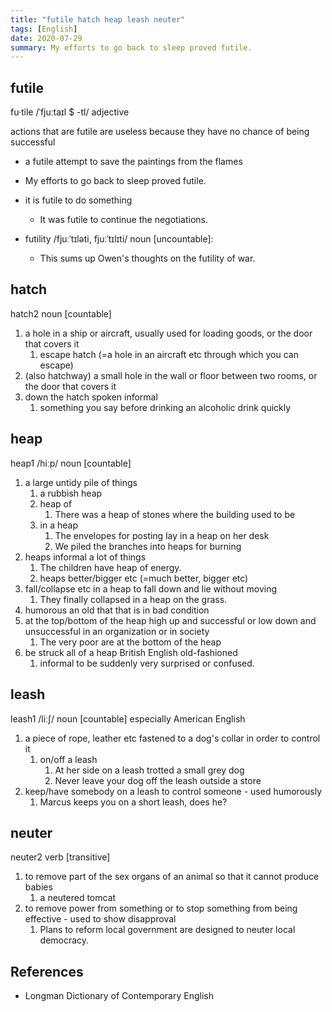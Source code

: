 ```yaml
---
title: "futile hatch heap leash neuter"
tags: [English]
date: 2020-07-29
summary: My efforts to go back to sleep proved futile.
---
```


## futile

fu·tile /ˈfjuːtaɪl $ -tl/ adjective

actions that are futile are useless because they have no chance of being
successful

- a futile attempt to save the paintings from the flames
- My efforts to go back to sleep proved futile.

- it is futile to do something
  - It was futile to continue the negotiations.
  
- futility /fjuːˈtɪləti, fjuːˈtɪlɪti/ noun [uncountable]:
  - This sums up Owen's thoughts on the futility of war.

## hatch

hatch2 noun [countable]

1. a hole in a ship or aircraft, usually used for loading goods, or the door
   that covers it
   1. escape hatch (=a hole in an aircraft etc through which you can escape)
2. (also hatchway) a small hole in the wall or floor between two rooms, or the
   door that covers it
3. down the hatch spoken informal
   1. something you say before drinking an alcoholic drink quickly

## heap

heap1 /hiːp/ noun [countable]

1. a large untidy pile of things
   1. a rubbish heap
   2. heap of
      1. There was a heap of stones where the building used to be
   3. in a heap
      1. The envelopes for posting lay in a heap on her desk
      2. We piled the branches into heaps for burning
2. heaps informal a lot of things
   1. The children have heap of energy.
   2. heaps better/bigger etc (=much better, bigger etc)
3. fall/collapse etc in a heap to fall down and lie without moving
   1. They finally collapsed in a heap on the grass.
4. humorous an old that that is in bad condition
5. at the top/bottom of the heap high up and successful or low down and
   unsuccessful in an organization or in society
   1. The very poor are at the bottom of the heap
6. be struck all of a heap British English old-fashioned
   1. informal to be suddenly very surprised or confused.

## leash

leash1 /liːʃ/ noun [countable] especially American English

1. a piece of rope, leather etc fastened to a dog's collar in order to control it
   1. on/off a leash
      1. At her side on a leash trotted a small grey dog
      2. Never leave your dog off the leash outside a store
2. keep/have somebody on a leash to control someone - used humorously
   1. Marcus keeps you on a short leash, does he?

## neuter

neuter2 verb [transitive]

1. to remove part of the sex organs of an animal so that it cannot produce babies
   1. a neutered tomcat
2. to remove power from something or to stop something from being effective -
   used to show disapproval
   1. Plans to reform local government are designed to neuter local democracy.

## References

- Longman Dictionary of Contemporary English